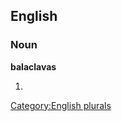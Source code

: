 
==English==

===Noun===
'''balaclavas'''

# {{plural of|[[balaclava]]}}

[[Category:English plurals]]